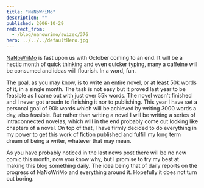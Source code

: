```yaml
---
title: "NaNoWriMo"
description: ""
published: 2006-10-29
redirect_from:
  - /blog/nanowrimo/swizec/376
hero: ../../../defaultHero.jpg
---
```


[NaNoWriMo](www.nanowrimo.org) is fast upon us with October coming to an end. It will be a hectic month of quick thinking and even quicker typing, many a caffeine will be consumed and ideas will flourish. In a word, fun.

The goal, as you may know, is to write an entire novel, or at least 50k words of it, in a single month. The task is not easy but it proved last year to be feasible as I came out with just over 55k words. The novel wasn't finished and I never got aroudn to finishing it nor to publishing. This year I have set a personal goal of 90k words which will be achieved by writing 3000 words a day, also feasible. But rather than writing a novel I will be writing a series of intraconnected novelas, which will in the end probably come out looking like chapters of a novel. On top of that, I have firmly decided to do everything in my power to get this work of fiction published and fulfill my long term dream of being a writer, whatever that may mean.

As you have probably noticed in the last news post there will be no new comic this month, now you know why, but I promise to try my best at making this blog something daily. The idea being that of daily reports on the progress of NaNoWriMo and everything around it. Hopefully it does not turn out boring.
